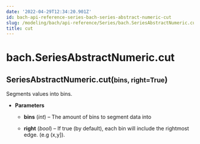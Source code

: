 ```yaml
---
date: '2022-04-29T12:34:20.901Z'
id: bach-api-reference-series-bach-series-abstract-numeric-cut
slug: /modeling/bach/api-reference/Series/bach.SeriesAbstractNumeric.cut/
title: cut
---
```


# bach.SeriesAbstractNumeric.cut

<div class="method">
<h2 class="signature-class"><span class="additional-name">SeriesAbstractNumeric.</span><span class="name">cut(</span><small class="parameter-list"><span class="parameter" id="bins">bins</span>, <span class="parameter" id="right">right=True</span></small>)</h2>


<div class="content">

Segments values into bins.


* **Parameters**

    
    * **bins** (*int*) – The amount of bins to segment data into


    * **right** (*bool*) – If true (by default), each bin will include the rightmost edge. (e.g (x,y]).



</div>

</div>
